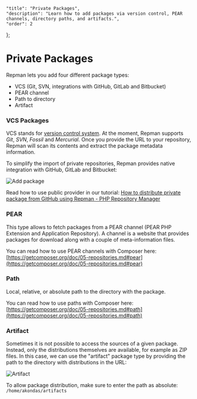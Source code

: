     "title": "Private Packages",
    "description": "Learn how to add packages via version control, PEAR channels, directory paths, and artifacts.",
    "order": 2
};

# Private Packages

Repman lets you add four different package types:

- VCS (Git, SVN, integrations with GitHub, GitLab and Bitbucket)
- PEAR channel
- Path to directory
- Artifact

### VCS Packages

VCS stands for [version control system](https://getcomposer.org/doc/05-repositories.md#vcs). At the moment, Repman supports *Git*, *SVN*, *Fossil* and *Mercurial*. Once you provide the URL to your repository, Repman will scan its contents and extract the package metadata information.

To simplify the import of private repositories, Repman provides native integration with GitHub, GitLab and Bitbucket:

![Add package](/docs/static/articles/private-packages/add-form.png)

Read how to use public provider in our tutorial: [How to distribute private package from GitHub using Repman - PHP Repository Manager](http://repman.io/docs/tutorials/how-to-distribute-private-package-from-github/)

### PEAR

This type allows to fetch packages from a PEAR channel  (PEAR  PHP Extension and Application Repository). A channel is a website that provides packages for download along with a couple of meta-information files.

You can read how to use PEAR channels with Composer here: [https://getcomposer.org/doc/05-repositories.md#pear](https://getcomposer.org/doc/05-repositories.md#pear)

### Path

Local, relative, or absolute path to the directory with the package.

You can read how to use paths with Composer here: [https://getcomposer.org/doc/05-repositories.md#path](https://getcomposer.org/doc/05-repositories.md#path)

### Artifact

Sometimes it is not possible to access the sources of a given package. Instead, only the distributions themselves are available, for example as ZIP files. In this case, we can use the "artifact" package type by providing the path to the directory with distributions in the URL:

![Artifact](/docs/static/articles/private-packages/artifact.png)

To allow package distribution, make sure to enter the path as absolute: `/home/akondas/artifacts`
